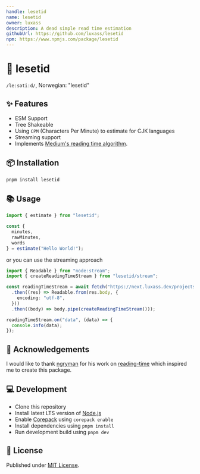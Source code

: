 ```yaml
---
handle: lesetid
name: lesetid
owner: luxass
description: A dead simple read time estimation
githubUrl: https://github.com/luxass/lesetid
npm: https://www.npmjs.com/package/lesetid
---
```


# 📖 lesetid

`/leːsətiːd/`, Norwegian: "lesetid"

## ✨ Features

* ESM Support
* Tree Shakeable
* Using `CPM` (Characters Per Minute) to estimate for CJK languages
* Streaming support
* Implements [Medium's reading time algorithm](https://help.medium.com/hc/en-us/articles/214991667-Read-time).

## 📦 Installation

```sh
pnpm install lesetid
```

## 📚 Usage

```ts
import { estimate } from "lesetid";

const {
  minutes,
  rawMinutes,
  words
} = estimate("Hello World!");
```

or you can use the streaming approach

```ts
import { Readable } from "node:stream";
import { createReadingTimeStream } from "lesetid/stream";

const readingTimeStream = await fetch("https://next.luxass.dev/projects/eslint-config/raw")
  .then((res) => Readable.from(res.body, {
    encoding: "utf-8",
  }))
  .then((body) => body.pipe(createReadingTimeStream()));

readingTimeStream.on("data", (data) => {
  console.info(data);
});
```

## 🙌 Acknowledgements

I would like to thank [ngryman](https://github.com/ngryman) for his work on [reading-time](https://github.com/ngryman/reading-time) which inspired me to create this package.

## 💻 Development

* Clone this repository
* Install latest LTS version of [Node.js](https://nodejs.org/en/)
* Enable [Corepack](https://github.com/nodejs/corepack) using `corepack enable`
* Install dependencies using `pnpm install`
* Run development build using `pnpm dev`

## 📄 License

Published under [MIT License](https://github.com/luxass/lesetid/blob/main/LICENSE).
